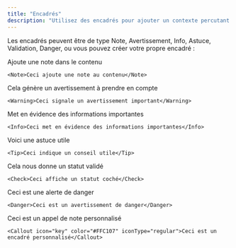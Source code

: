 ```yaml
---
title: "Encadrés"
description: "Utilisez des encadrés pour ajouter un contexte percutant à votre contenu"
---
```


Les encadrés peuvent être de type Note, Avertissement, Info, Astuce, Validation, Danger, ou vous pouvez créer votre propre encadré :

<Note>Ajoute une note dans le contenu</Note>

```mdx
<Note>Ceci ajoute une note au contenu</Note>
```

<Warning>Cela génère un avertissement à prendre en compte</Warning>

```mdx
<Warning>Ceci signale un avertissement important</Warning>
```

<Info>Met en évidence des informations importantes</Info>

```mdx
<Info>Ceci met en évidence des informations importantes</Info>
```

<Tip>Voici une astuce utile</Tip>

```mdx
<Tip>Ceci indique un conseil utile</Tip>
```

<Check>Cela nous donne un statut validé</Check>

```mdx
<Check>Ceci affiche un statut coché</Check>
```

<Danger>Ceci est une alerte de danger</Danger>

```mdx
<Danger>Ceci est un avertissement de danger</Danger>
```

<Callout icon="key" color="#FFC107" iconType="regular"> Ceci est un appel de note personnalisé</Callout>

```mdx wrap
<Callout icon="key" color="#FFC107" iconType="regular">Ceci est un encadré personnalisé</Callout>
```
